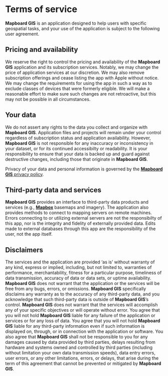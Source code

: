 
# Terms of service

**Mapboard GIS** is an application designed to help users with specific
geospatial tasks, and your use of the application is subject to the following
user agreement.

## Pricing and availability

We reserve the right to control the pricing and availability of the **Mapboard GIS**
application and its subscription services. Notably, we may change the price of
application services at our discretion. We may also remove subscription offerings and
cease listing the app with Apple without notice. We may change the requirements for
using the app in such a way as to exclude classes of devices that were formerly
eligible. We will make a reasonable effort to make sure such changes are not retroactive, but
this may not be possible in all circumstances.

## Your data

We do not assert any rights to the data you collect and organize with **Mapboard GIS**.
Application files and projects will remain under your control regardless of subscription
status and application availability. However, **Mapboard GIS** is not responsible
for any inaccuracy or inconsistency in your dataset, or for its continued accessibilty
or readability. It is your responsibility to ensure that your data is backed up and guard
against destructive changes, including those that originate in **Mapboard GIS**.

Privacy of your data and personal information is governed by the
[**Mapboard GIS** privacy policy](https://mapboard-gis.app/privacy).

## Third-party data and services

**Mapboard GIS** provides an interface to third-party data products and services
(e.g., [**Mapbox**](https://www.mapbox.com) basemaps and imagery). The application also
provides methods to connect to mapping servers on remote machines. Errors connecting to
or utilizing external servers are not the responsibilty of this app, nor is the integrity
and fidelity of externally provided data. Edits made to external databases through this app
are the responsibility of the user, not the app itself.

## Disclaimers

The services and the application are provided ‘as is’ without warranty of any
kind, express or implied, including, but not limited to, warranties of
performance, merchantability, fitness for a particular purpose, timeliness of
data transmission, accuracy of data or data sets, or uptime availability.
**Mapboard GIS** does not warrant that the application or the services will be free
from any bugs, errors, or omissions. **Mapboard GIS** specifically disclaims any
warranty as to the accuracy of any third-party data, and you acknowledge that
such third-party data is outside of **Mapboard GIS**’s control.
**Mapboard GIS** does not
warrant that the services will accomplish any of your specific objectives or
will operate without error. You agree that you will not hold
**Mapboard GIS** liable for any failure of the application or services or for any
loss of data. You agree that you will not hold **Mapboard GIS** liable for any
third-party information even if such information is displayed on, through, or
in connection with the application or software.
You also agree that **Mapboard GIS** shall not be responsible to you for any damages
caused by data provided by third parties, delays resulting from hardware and
systems owned and controlled by third parties (including without limitation
your own data transmission speeds), data entry errors, user errors, or any
other limitations, errors, or delays, that arise during the term of this
agreement that cannot be prevented or mitigated by **Mapboard GIS**.

